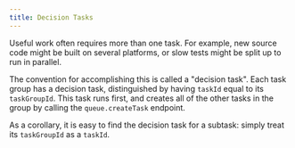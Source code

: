 ---
title: Decision Tasks
---

Useful work often requires more than one task.
For example, new source code might be built on several platforms, or slow tests might be split up to run in parallel.

The convention for accomplishing this is called a "decision task".
Each task group has a decision task, distinguished by having `taskId` equal to its `taskGroupId`.
This task runs first, and creates all of the other tasks in the group by calling the `queue.createTask` endpoint.

As a corollary, it is easy to find the decision task for a subtask: simply treat its `taskGroupId` as a `taskId`.
